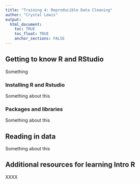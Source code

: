 ```yaml
---
title: "Training 4: Reproducible Data Cleaning"
author: "Crystal Lewis"
output: 
  html_document:
    toc: TRUE
    toc_float: TRUE
    anchor_sections: FALSE
---
```


## Getting to know R and RStudio

Something

### Installing R and Rstudio

Something about this

### Packages and libraries

Something about this

## Reading in data

Something about this

## Additional resources for learning Intro R

XXXX
